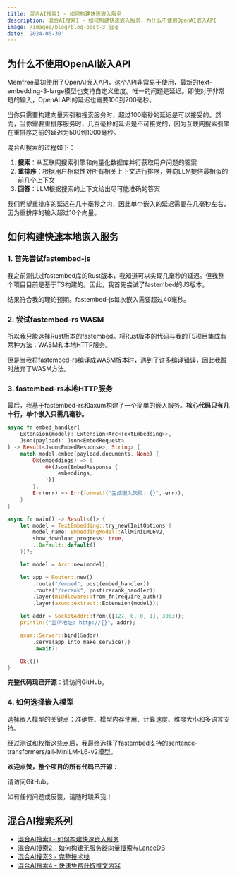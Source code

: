 ```yaml
---
title: 混合AI搜索1 - 如何构建快速嵌入服务
description: 混合AI搜索1 - 如何构建快速嵌入服务，为什么不使用OpenAI嵌入API
image: /images/blog/blog-post-3.jpg
date: '2024-06-30'
---
```


## 为什么不使用OpenAI嵌入API

Memfree最初使用了OpenAI嵌入API，这个API非常易于使用，最新的text-embedding-3-large模型也支持自定义维度。唯一的问题是延迟。即使对于非常短的输入，OpenAI API的延迟也需要100到200毫秒。

当你只需要构建向量索引和搜索服务时，超过100毫秒的延迟是可以接受的。然而，当你需要重排序服务时，几百毫秒的延迟是不可接受的，因为互联网搜索引擎在重排序之前的延迟为500到1000毫秒。

混合AI搜索的过程如下：

1. **搜索**：从互联网搜索引擎和向量化数据库并行获取用户问题的答案
2. **重排序**：根据用户相似性对所有相关上下文进行排序，并向LLM提供最相似的前几个上下文
3. **回答**：LLM根据搜索的上下文给出尽可能准确的答案

我们希望重排序的延迟在几十毫秒之内，因此单个嵌入的延迟需要在几毫秒左右，因为重排序的输入超过10个向量。

## 如何构建快速本地嵌入服务

### 1. 首先尝试fastembed-js

我之前测试过fastembed库的Rust版本，我知道可以实现几毫秒的延迟。但我整个项目目前是基于TS构建的。因此，我首先尝试了fastembed的JS版本。

结果符合我的理论预期。fastembed-js每次嵌入需要超过40毫秒。

### 2. 尝试fastembed-rs WASM

所以我只能选择Rust版本的fastembed。将Rust版本的代码与我的TS项目集成有两种方法：WASM和本地HTTP服务。

但是当我将fastembed-rs编译成WASM版本时，遇到了许多编译错误，因此我暂时放弃了WASM方法。

### 3. fastembed-rs本地HTTP服务

最后，我基于fastembed-rs和axum构建了一个简单的嵌入服务。**核心代码只有几十行，单个嵌入只需几毫秒。**

```rust
async fn embed_handler(
    Extension(model): Extension<Arc<TextEmbedding>>,
    Json(payload): Json<EmbedRequest>
) -> Result<Json<EmbedResponse>, String> {
    match model.embed(payload.documents, None) {
        Ok(embeddings) => {
            Ok(Json(EmbedResponse {
                embeddings,
            }))
        },
        Err(err) => Err(format!("生成嵌入失败: {}", err)),
    }
}

async fn main() -> Result<()> {
    let model = TextEmbedding::try_new(InitOptions {
        model_name: EmbeddingModel::AllMiniLML6V2,
        show_download_progress: true,
        ..Default::default()
    })?;

    let model = Arc::new(model);

    let app = Router::new()
        .route("/embed", post(embed_handler))
        .route("/rerank", post(rerank_handler))
        .layer(middleware::from_fn(require_auth))
        .layer(axum::extract::Extension(model));

    let addr = SocketAddr::from(([127, 0, 0, 1], 3003));
    println!("监听地址: http://{}", addr);

    axum::Server::bind(&addr)
        .serve(app.into_make_service())
        .await?;

    Ok(())
}
```

**完整代码现已开源**：请访问GitHub。

### 4. 如何选择嵌入模型

选择嵌入模型的关键点：准确性、模型内存使用、计算速度、维度大小和多语言支持。

经过测试和权衡这些点后，我最终选择了fastembed支持的sentence-transformers/all-MiniLM-L6-v2模型。

**欢迎点赞，整个项目的所有代码已开源**：

请访问GitHub。

如有任何问题或反馈，请随时联系我！

## 混合AI搜索系列

-   [混合AI搜索1 - 如何构建快速嵌入服务](https://www.memfree.me/blog/fast-local-embedding-service)
-   [混合AI搜索2 - 如何构建无服务器向量搜索与LanceDB](https://www.memfree.me/blog/serverless-vector-search-lancedb)
-   [混合AI搜索3 - 完整技术栈](https://www.memfree.me/blog/hybrid-ai-search-tech-stack)
-   [混合AI搜索4 - 快速免费获取推文内容](https://www.memfree.me/blog/tweet-content-fast-free)
